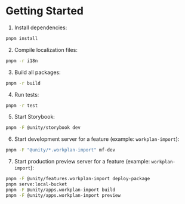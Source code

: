 
<Meta title="Docs/Getting Started" />

# Getting Started

1. Install dependencies:

```bash
pnpm install
```

2. Compile localization files:

```bash
pnpm -r i18n
```

3. Build all packages:

```bash
pnpm -r build
```

4. Run tests:

```bash
pnpm -r test
```

5. Start Storybook:

```bash
pnpm -F @unity/storybook dev
```

6. Start development server for a feature (example: `workplan-import`):

```bash
pnpm -F "@unity/*.workplan-import" mf-dev
```

7. Start production preview server for a feature (example: `workplan-import`):

```bash
pnpm -F @unity/features.workplan-import deploy-package
pnpm serve:local-bucket
pnpm -F @unity/apps.workplan-import build
pnpm -F @unity/apps.workplan-import preview
```
